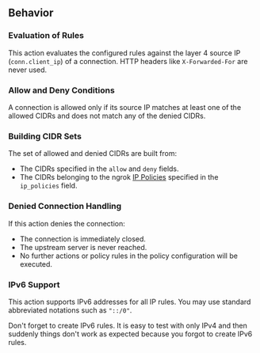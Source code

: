 ## Behavior

### Evaluation of Rules

This action evaluates the configured rules against the layer 4 source IP
(`conn.client_ip`) of a connection. HTTP headers like `X-Forwarded-For` are
never used.

### Allow and Deny Conditions

A connection is allowed only if its source IP matches at least one of the
allowed CIDRs and does not match any of the denied CIDRs.

### Building CIDR Sets

The set of allowed and denied CIDRs are built from:

- The CIDRs specified in the `allow` and `deny` fields.
- The CIDRs belonging to the ngrok [IP Policies](/api-reference/ippolicies/list)
  specified in the `ip_policies` field.

### Denied Connection Handling

If this action denies the connection:

- The connection is immediately closed.
- The upstream server is never reached.
- No further actions or policy rules in the policy configuration will be executed.

### IPv6 Support

This action supports IPv6 addresses for all IP rules. You may use standard
abbreviated notations such as `"::/0"`.

Don't forget to create IPv6 rules. It is easy to test with only IPv4 and then
suddenly things don't work as expected because you forgot to create IPv6 rules.

